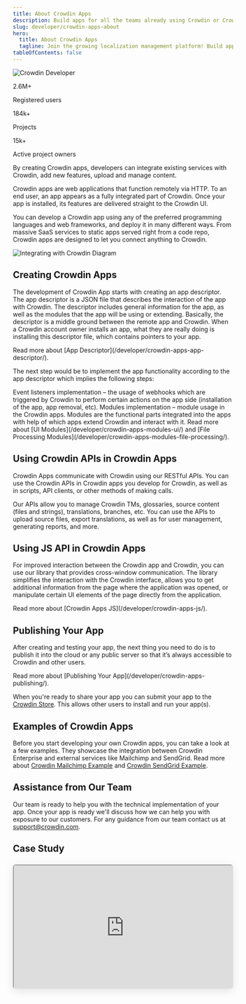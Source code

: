 ```yaml
---
title: About Crowdin Apps
description: Build apps for all the teams already using Crowdin or Crowdin
slug: developer/crowdin-apps-about
hero:
  title: About Crowdin Apps
  tagline: Join the growing localization management platform! Build apps for all the teams already using Crowdin or Crowdin Enterprise to customize and extend localization experience.
tableOfContents: false
---
```



<Image src={developerHero} alt="Crowdin Developer" class="hero-image-bg absolute top-0 right-0 -z-50 no-shadow !w-6/12 xl:!w-4/12 md:!max-w-[480px] xl:!max-w-[1020px] invisible lg:visible opacity-80" />

<div class="mx-auto text-center">
  <div class="rounded-lg bg-gray-100 dark:bg-gray-700 p-12">
    <div class="grid grid-cols-1 sm:grid-cols-3 gap-8">
      <div class="text-center !mt-0">
        <p class="text-4xl sm:text-5xl font-bold mb-2">2.6M+</p>
        <p class="text-lg sm:text-base mb-6 sm:mb-0">Registered users</p>
      </div>
      <div class="text-center !mt-0">
        <p class="text-4xl sm:text-5xl font-bold mb-2">184k+</p>
        <p class="text-lg sm:text-base mb-6 sm:mb-0">Projects</p>
      </div>
      <div class="text-center !mt-0">
        <p class="text-4xl sm:text-5xl font-bold mb-2">15k+</p>
        <p class="text-lg sm:text-base mb-6 sm:mb-0">Active project owners</p>
      </div>
    </div>
  </div>
</div>

By creating Crowdin apps, developers can integrate existing services with Crowdin, add new features, upload and manage content.

Crowdin apps are web applications that function remotely via HTTP. To an end user, an app appears as a fully integrated part of Crowdin. Once your app is installed, its features are delivered straight to the Crowdin UI.

You can develop a Crowdin app using any of the preferred programming languages and web frameworks, and deploy it in many different ways. From massive SaaS services to static apps served right from a code repo, Crowdin apps are designed to let you connect anything to Crowdin.

<Image src={integratingWithCrowdin} alt="Integrating with Crowdin Diagram" class="no-shadow" />

## Creating Crowdin Apps

The development of Crowdin App starts with creating an app descriptor. The app descriptor is a JSON file that describes the interaction of the app with Crowdin. The descriptor includes general information for the app, as well as the modules that the app will be using or extending. Basically, the descriptor is a middle ground between the remote app and Crowdin. When a Crowdin account owner installs an app, what they are really doing is installing this descriptor file, which contains pointers to your app.

<ReadMore>
  Read more about [App Descriptor](/developer/crowdin-apps-app-descriptor/).
</ReadMore>

The next step would be to implement the app functionality according to the app descriptor which implies the following steps:

<CardGrid>
  <Card title="Step 1">
    Event listeners implementation &ndash; the usage of webhooks which are triggered by Crowdin to perform certain actions on the app side (installation of the app, app removal, etc).
  </Card>
  <Card title="Step 2">
    Modules implementation &ndash; module usage in the Crowdin apps. Modules are the functional parts integrated into the apps with help of which apps extend Crowdin and interact with it.
  </Card>
</CardGrid>

<ReadMore>
  Read more about [UI Modules](/developer/crowdin-apps-modules-ui/) and [File Processing Modules](/developer/crowdin-apps-modules-file-processing/).
</ReadMore>

## Using Crowdin APIs in Crowdin Apps

Crowdin Apps communicate with Crowdin using our RESTful APIs. You can use the Crowdin APIs in Crowdin apps you develop for Crowdin, as well as in scripts, API clients, or other methods of making calls.

Our APIs allow you to manage Crowdin TMs, glossaries, source content (files and strings), translations, branches, etc. You can use the APIs to upload source files, export translations, as well as for user management, generating reports, and more.

<LinkCard
  title="API Overview"
  description="Explore the Crowdin API documentation to learn more about the available endpoints and how to use them."
  href="/developer/api"
/>

<HelpBanner
  title="Need Help?"
  description="We support all developers who help us improve our product and add interesting developments to our community."
  buttonText="Contact Support"
  buttonLink="https://crowdin.com/contacts"
/>

## Using JS API in Crowdin Apps

For improved interaction between the Crowdin app and Crowdin, you can use our library that provides cross-window communication. The library simplifies the interaction with the Crowdin interface, allows you to get additional information from the page where the application was opened, or manipulate certain UI elements of the page directly from the application.

<ReadMore>
  Read more about [Crowdin Apps JS](/developer/crowdin-apps-js/).
</ReadMore>

## Publishing Your App

After creating and testing your app, the next thing you need to do is to publish it into the cloud or any public server so that it’s always accessible to Crowdin and other users.

<ReadMore>
  Read more about [Publishing Your App](/developer/crowdin-apps-publishing/).
</ReadMore>

When you're ready to share your app you can submit your app to the [Crowdin Store](https://store.crowdin.com). This allows other users to install and run your app(s).

## Examples of Crowdin Apps

Before you start developing your own Crowdin apps, you can take a look at a few examples. They showcase the integration between Crowdin Enterprise and external services like Mailchimp and SendGrid. Read more about [Crowdin Mailchimp Example](https://github.com/crowdin-community/crowdin-mailchimp-example) and [Crowdin SendGrid Example](https://github.com/crowdin-community/crowdin-sendgrid-example).

## Assistance from Our Team

Our team is ready to help you with the technical implementation of your app. Once your app is ready we'll discuss how we can help you with exposure to our customers. For any guidance from our team contact us at <a href="mailto:support@crowdin.com">support@crowdin.com</a>.

## Case Study

<div style="margin-top: 1.5rem; position: relative; width: 100%; height: 0; padding-bottom: 56.25%; box-shadow: 0 5px 20px rgb(0 0 0 / 10%); border-radius: 6px;overflow:hidden;">
  <iframe style="position: absolute; top: 0; left: 0; width: 100%; height: 100%;" height="100%" width="100%" src="https://www.youtube.com/embed/V1tS-GeriIA" allow="autoplay; encrypted-media" />
</div>
